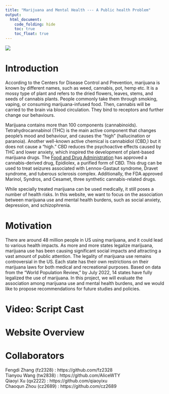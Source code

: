 ```yaml
---
title: "Marijuana and Mental Health --- A Public health Problem"
output: 
  html_document:
    code_folding: hide
    toc: true
    toc_float: true
---
```


![](https://honestmarijuana.com/wp-content/uploads/2015/12/Marijuana-And-Depression_4.jpg)

# **Introduction** 

According to the Centers for Disease Control and Prevention, marijuana is known by different names, such as weed, cannabis, pot, hemp etc. It is a mossy type of plant and refers to the dried flowers, leaves, stems, and seeds of cannabis plants. People commonly take them through smoking, vaping, or consuming marijuana-infused food. Then, cannabis will be carried to the brain via blood circulation. They bind to receptors and further change our behaviours.
<br>

Marijuana contains more than 100 components (cannabinoids). Tetrahydrocannabinol (THC) is the main active component that changes people’s mood and behaviour, and causes the “high” (hallucination or paranoia). Another well-known active chemical is cannabidiol (CBD,) but it does not cause a “high.” CBD reduces the psychoactive effects caused by THC and lower anxiety, which inspired the development of plant-based marijuana drugs. The [Food and Drug Administration](https://www.fda.gov/news-events/public-health-focus/fda-and-cannabis-research-and-drug-approval-process) has approved a cannabis-derived drug, Epidiolex, a purified form of CBD. This drug can be used to treat seizures associated with Lennox-Gastaut syndrome, Dravet syndrome, and tuberous sclerosis complex. Additionally, the FDA approved Marinol, Syndros, and Cesamet, three synthetic cannabis-related drugs. 
<br>

While specially treated marijuana can be used medically, it still poses a number of health risks. In this website, we want to focus on the association between marijuana use and mental health burdens, such as social anxiety, depression, and schizophrenia.
<br>


# **Motivation**

There are around 48 million people in US using marijuana, and it could lead to various health impacts. As more and more states legalize marijuana, marijuana use has been causing significant social impacts and attracting a vast amount of public attention. The legality of marijuana use remains controversial in the US. Each state has their own restrictions on their marijuana laws for both medical and recreational purposes. Based on data from the “World Population Review,” by July 2022, 14 states have fully legalized the use of marijuana. In this project, we will evaluate the association among marijuana use and mental health burdens, and we would like to propose recommendations for future studies and policies.
<br>


# **Video: Script Cast**





# **Website Overview **






# **Collaborators**
Fengdi Zhang (fz2328) : https://github.com/fz2328       
Tianyou Wang (tw2838) : https://github.com/AliceWTY     
Qiaoyi Xu (qx2222) : https://github.com/qiaoyixu    
Chaoqun Zhou (cz2689) : https://github.com/cz2689       

